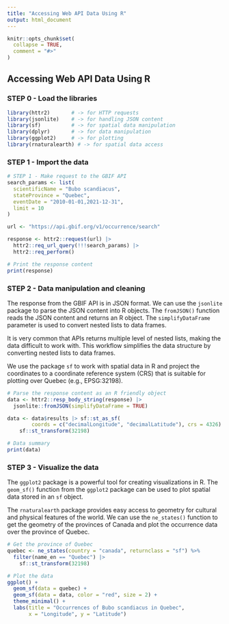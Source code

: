 ```yaml
---
title: "Accessing Web API Data Using R"
output: html_document
---
```


```r
knitr::opts_chunk$set(
  collapse = TRUE,
  comment = "#>"
)
```

## Accessing Web API Data Using R

### STEP 0 - Load the libraries
```r
library(httr2)       # -> for HTTP requests
library(jsonlite)    # -> for handling JSON content
library(sf)          # -> for spatial data manipulation
library(dplyr)       # -> for data manipulation
library(ggplot2)     # -> for plotting
library(rnaturalearth) # -> for spatial data access
```

### STEP 1 - Import the data
```r
# STEP 1 - Make request to the GBIF API
search_params <- list(
  scientificName = "Bubo scandiacus",
  stateProvince = "Quebec",
  eventDate = "2010-01-01,2021-12-31",
  limit = 10
)

url <- "https://api.gbif.org/v1/occurrence/search"

response <- httr2::request(url) |>
  httr2::req_url_query(!!!search_params) |>
  httr2::req_perform()

# Print the response content
print(response)
```

### STEP 2 - Data manipulation and cleaning

The response from the GBIF API is in JSON format. We can use the `jsonlite` package to parse the JSON content into R objects. The `fromJSON()` function reads the JSON content and returns an R object. The `simplifyDataFrame` parameter is used to convert nested lists to data frames.

It is very common that APIs returns multiple level of nested lists, making the data difficult to work with. This workflow simplifies the data structure by converting nested lists to data frames.

We use the package `sf` to work with spatial data in R and project the coordinates to a coordinate reference system (CRS) that is suitable for plotting over Quebec (e.g., EPSG:32198).

```r
# Parse the response content as an R friendly object
data <- httr2::resp_body_string(response) |>
  jsonlite::fromJSON(simplifyDataFrame = TRUE)

data <- data$results |> sf::st_as_sf(
        coords = c("decimalLongitude", "decimalLatitude"), crs = 4326) |>
    sf::st_transform(32198)

# Data summary
print(data)
```

### STEP 3 - Visualize the data

The `ggplot2` package is a powerful tool for creating visualizations in R. The `geom_sf()` function from the `ggplot2` package can be used to plot spatial data stored in an `sf` object.

The `rnaturalearth` package provides easy access to geometry for cultural and physical features of the world. We can use the `ne_states()` function to get the geometry of the provinces of Canada and plot the occurrence data over the province of Quebec.

```r
# Get the province of Quebec
quebec <- ne_states(country = "canada", returnclass = "sf") %>%
  filter(name_en == "Quebec") |>
    sf::st_transform(32198)

# Plot the data
ggplot() +
  geom_sf(data = quebec) +
  geom_sf(data = data, color = "red", size = 2) +
  theme_minimal() +
  labs(title = "Occurrences of Bubo scandiacus in Quebec",
       x = "Longitude", y = "Latitude")
```

<!-- To build and knit, use knitr command -->
<!-- knitr::knit("demo_notebooks/accessing_web_api_data.Rmd") -->
<!-- rmarkdown::render("accessing_web_api_data.Rmd")
You can save this content in a file with the `.Rmd` extension (e.g., `accessing_web_api_data.Rmd`). Then, you can knit the document to produce an HTML file:
This will generate an HTML document with the plots of occurrences of `Bubo scandiacus` in Quebec. -->